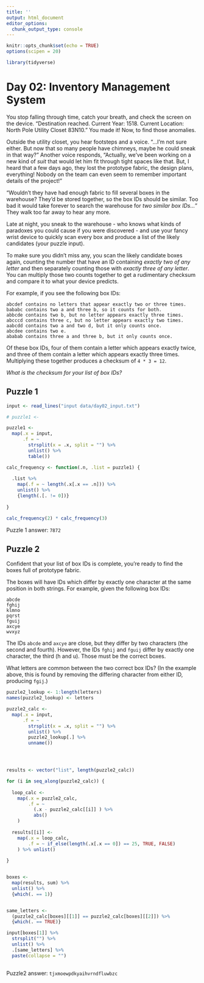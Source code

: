 ```yaml
---
title: ''
output: html_document
editor_options: 
  chunk_output_type: console
---
```


```r
knitr::opts_chunk$set(echo = TRUE)
options(scipen = 20)

library(tidyverse)
```

# Day 02: Inventory Management System


You stop falling through time, catch your breath, and check the screen on the device. "Destination reached. Current Year: 1518. Current Location: North Pole Utility Closet 83N10." You made it! Now, to find those anomalies.

Outside the utility closet, you hear footsteps and a voice. "...I'm not sure either. But now that so many people have chimneys, maybe he could sneak in that way?" Another voice responds, "Actually, we've been working on a new kind of *suit* that would let him fit through tight spaces like that. But, I heard that a few days ago, they lost the prototype fabric, the design plans, everything! Nobody on the team can even seem to remember important details of the project!"

"Wouldn't they have had enough fabric to fill several boxes in the warehouse? They'd be stored together, so the box IDs should be similar. Too bad it would take forever to search the warehouse for *two similar box IDs...*" They walk too far away to hear any more.

Late at night, you sneak to the warehouse - who knows what kinds of paradoxes you could cause if you were discovered - and use your fancy wrist device to quickly scan every box and produce a list of the likely candidates (your puzzle input).

To make sure you didn't miss any, you scan the likely candidate boxes again, counting the number that have an ID containing *exactly two of any letter* and then separately counting those with *exactly three of any letter*. You can multiply those two counts together to get a rudimentary checksum and compare it to what your device predicts.

For example, if you see the following box IDs:

```
abcdef contains no letters that appear exactly two or three times.
bababc contains two a and three b, so it counts for both.
abbcde contains two b, but no letter appears exactly three times.
abcccd contains three c, but no letter appears exactly two times.
aabcdd contains two a and two d, but it only counts once.
abcdee contains two e.
ababab contains three a and three b, but it only counts once.
```

Of these box IDs, four of them contain a letter which appears exactly twice, and three of them contain a letter which appears exactly three times. Multiplying these together produces a checksum of `4 * 3 = 12`.

*What is the checksum for your list of box IDs?*


## Puzzle 1


```r
input <- read_lines("input data/day02_input.txt")
```


```r
# puzzle1 <- 

puzzle1 <- 
  map(.x = input, 
      .f = ~ 
        strsplit(x = .x, split = "") %>% 
        unlist() %>% 
        table())

calc_frequency <- function(.n, .list = puzzle1) {
  
  .list %>% 
    map(.f = ~ length(.x[.x == .n])) %>% 
    unlist() %>% 
    {length(.[. != 0])}
  
}

calc_frequency(2) * calc_frequency(3)


```

Puzzle 1 answer:
`7872`




## Puzzle 2


Confident that your list of box IDs is complete, you're ready to find the boxes full of prototype fabric.

The boxes will have IDs which differ by exactly one character at the same position in both strings. For example, given the following box IDs:

```
abcde
fghij
klmno
pqrst
fguij
axcye
wvxyz
```

The IDs `abcde` and `axcye` are close, but they differ by two characters (the second and fourth). However, the IDs `fghij` and `fguij` differ by exactly one character, the third (h and u). Those must be the correct boxes.

What letters are common between the two correct box IDs? (In the example above, this is found by removing the differing character from either ID, producing `fgij`.)


```r
puzzle2_lookup <- 1:length(letters)
names(puzzle2_lookup) <- letters

puzzle2_calc <- 
  map(.x = input, 
      .f = ~ 
        strsplit(x = .x, split = "") %>% 
        unlist() %>% 
        puzzle2_lookup[.] %>% 
        unname())




results <- vector("list", length(puzzle2_calc))

for (i in seq_along(puzzle2_calc)) {
  
  loop_calc <- 
    map(.x = puzzle2_calc, 
        .f = ~ 
          (.x - puzzle2_calc[[i]] ) %>% 
          abs() 
    ) 
  
  results[[i]] <- 
    map(.x = loop_calc, 
        .f = ~ if_else(length(.x[.x == 0]) == 25, TRUE, FALSE)
    ) %>% unlist()
  
}


boxes <- 
  map(results, sum) %>% 
  unlist() %>% 
  {which(. == 1)}


same_letters <- 
  (puzzle2_calc[boxes][[1]] == puzzle2_calc[boxes][[2]]) %>% 
  {which(. == TRUE)}

input[boxes[1]] %>% 
  strsplit("") %>% 
  unlist() %>% 
  .[same_letters] %>% 
  paste(collapse = "")
  
```

Puzzle2 answer:
`tjxmoewpdkyaihvrndfluwbzc`
